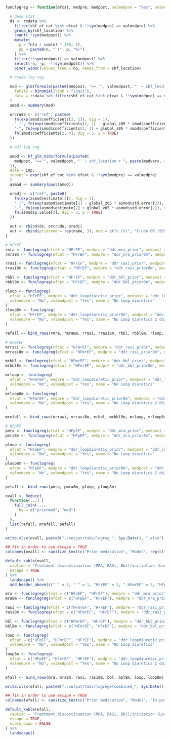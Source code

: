 ```r

funclogreg <- function(efcat, medpre, medpost, valmedpre = "Yes", valmedpost = "No", name) {

  # desk stat
  ds <- rsdata %>%
    filter(shf_ef_cat %in% efcat & !!sym(medpre) == valmedpre) %>%
    group_by(shf_location) %>%
    count(!!sym(medpost)) %>%
    mutate(
      p = fn(n / sum(n) * 100, 1),
      np = paste0(n, " (", p, "%)")
    ) %>%
    filter(!!sym(medpost) == valmedpost) %>%
    select(-n, -p, -!!sym(medpost)) %>%
    pivot_wider(values_from = np, names_from = shf_location)

  # crude log reg

  mod <- glm(formula(paste0(medpost, "== '", valmedpost, "' ~ shf_location")),
    family = binomial(link = "logit"),
    data = rsdata %>% filter(shf_ef_cat %in% efcat & !!sym(medpre) == valmedpre)
  )
  smod <- summary(mod)

  orcrude <- c("ref", paste0(
    fn(exp(smod$coefficients[2, 1]), dig = 1),
    " (", fn(exp(smod$coefficients[2, 1] - global_z05 * smod$coefficients[2, 2]), dig = 1),
    "-", fn(exp(smod$coefficients[2, 1] + global_z05 * smod$coefficients[2, 2]), dig = 1), "), ",
    fn(smod$coefficients[2, 4], dig = 3, p = TRUE)
  ))

  # adj log reg

  amod <- hf_glm_mids(formula(paste0(
    medpost, "=='", valmedpost, "' ~ shf_location + ", paste(modvars, collapse = " + ")
  )),
  data = imp,
  subset = expr(shf_ef_cat %in% efcat & !!sym(medpre) == valmedpre)
  )
  asmod <- summary(pool(amod))

  oradj <- c("ref", paste0(
    fn(exp(asmod$estimate[2]), dig = 1),
    " (", fn(exp(asmod$estimate[2] - global_z05 * asmod$std.error[2]), dig = 1),
    "-", fn(exp(asmod$estimate[2] + global_z05 * asmod$std.error[2]), dig = 1), "), ",
    fn(asmod$p.value[2], dig = 3, p = TRUE)
  ))

  out <- rbind(ds, orcrude, oradj)
  out <- cbind(priormed = rep(name, 3), mod = c("n (%)", "Crude OR (95% CI), p", "Adjusted OR (95% CI), p"), out)
}
```

```r
# HFrEF
rmra <- funclogreg(efcat = "HFrEF", medpre = "ddr_mra_prior", medpost = "ddr_mra_post", name = "MRA")
rmra8m <- funclogreg(efcat = "HFrEF", medpre = "ddr_mra_prior8m", medpost = "ddr_mra_post", name = "MRA 2 dd/8 mo")

rrasi <- funclogreg(efcat = "HFrEF", medpre = "ddr_rasi_prior", medpost = "ddr_rasi_post", name = "RASi")
rrasi8m <- funclogreg(efcat = "HFrEF", medpre = "ddr_rasi_prior8m", medpost = "ddr_rasi_post", name = "RASi 2 dd/8 mo")

rbbl <- funclogreg(efcat = "HFrEF", medpre = "ddr_bbl_prior", medpost = "ddr_bbl_post", name = "Bbl")
rbbl8m <- funclogreg(efcat = "HFrEF", medpre = "ddr_bbl_prior8m", medpost = "ddr_bbl_post", name = "Bbl 2 dd/8 mo")

rloop <- funclogreg(
  efcat = "HFrEF", medpre = "ddr_loopdiuretic_prior", medpost = "ddr_loopdiuretic_post",
  valmedpre = "No", valmedpost = "Yes", name = "No Loop diuretics"
)
rloop8m <- funclogreg(
  efcat = "HFrEF", medpre = "ddr_loopdiuretic_prior8m", medpost = "ddr_loopdiuretic_post",
  valmedpre = "No", valmedpost = "Yes", name = "No Loop diuretics 2 dd/8 mo"
)

refall <- bind_rows(rmra, rmra8m, rrasi, rrasi8m, rbbl, rbbl8m, rloop, rloop8m)

# HFmrEF
mrrasi <- funclogreg(efcat = "HFmrEF", medpre = "ddr_rasi_prior", medpost = "ddr_rasi_post", name = "RASi")
mrrasi8m <- funclogreg(efcat = "HFmrEF", medpre = "ddr_rasi_prior8m", medpost = "ddr_rasi_post", name = "RASi 2 dd/8 mo")

mrbbl <- funclogreg(efcat = "HFmrEF", medpre = "ddr_bbl_prior", medpost = "ddr_bbl_post", name = "Bbl")
mrbbl8m <- funclogreg(efcat = "HFmrEF", medpre = "ddr_bbl_prior8m", medpost = "ddr_bbl_post", name = "Bbl 2 dd/8 mo")

mrloop <- funclogreg(
  efcat = "HFmrEF", medpre = "ddr_loopdiuretic_prior", medpost = "ddr_loopdiuretic_post",
  valmedpre = "No", valmedpost = "Yes", name = "No Loop diuretics"
)
mrloop8m <- funclogreg(
  efcat = "HFmrEF", medpre = "ddr_loopdiuretic_prior8m", medpost = "ddr_loopdiuretic_post",
  valmedpre = "No", valmedpost = "Yes", name = "No Loop diuretics 2 dd/8 mo"
)

mrefall <- bind_rows(mrrasi, mrrasi8m, mrbbl, mrbbl8m, mrloop, mrloop8m)

# HFpEF
pmra <- funclogreg(efcat = "HFpEF", medpre = "ddr_mra_prior", medpost = "ddr_mra_post", name = "MRA")
pmra8m <- funclogreg(efcat = "HFpEF", medpre = "ddr_mra_prior8m", medpost = "ddr_mra_post", name = "MRA 2 dd/8 mo")

ploop <- funclogreg(
  efcat = "HFpEF", medpre = "ddr_loopdiuretic_prior", medpost = "ddr_loopdiuretic_post",
  valmedpre = "No", valmedpost = "Yes", name = "No Loop diuretics"
)
ploop8m <- funclogreg(
  efcat = "HFpEF", medpre = "ddr_loopdiuretic_prior8m", medpost = "ddr_loopdiuretic_post",
  valmedpre = "No", valmedpost = "Yes", name = "No Loop diuretics 2 dd/8 mo"
)

pefall <- bind_rows(pmra, pmra8m, ploop, ploop8m)

ovall <- Reduce(
  function(...) {
    full_join(...,
      by = c("priormed", "mod")
    )
  },
  list(refall, mrefall, pefall)
)

write.xlsx(ovall, paste0("./output/tabs/logreg_", Sys.Date(), ".xlsx"), rowNames = FALSE)

## fix in order to use escape = TRUE
colnames(ovall) <- sanitize_text(c("Prior medication", "Model", rep(c("In-patient", "Out-patient"), 3)))

default_kable(ovall,
  caption = "Treatment discontinuation (MRA, RASi, Bbl)/initiation (Loopdiuretics)",
  escape = TRUE
) %>%
  landscape() %>%
  add_header_above(c(" " = 1, " " = 1, "HFrEF" = 2, " HFmrEF" = 2, "HFpEF" = 2))
```

```r

mra <- funclogreg(efcat = c("HFpEF", "HFrEF"), medpre = "ddr_mra_prior", medpost = "ddr_mra_post", name = "MRA")
mra8m <- funclogreg(efcat = c("HFpEF", "HFrEF"), medpre = "ddr_mra_prior8m", medpost = "ddr_mra_post", name = "MRA 2 dd/8 mo")

rasi <- funclogreg(efcat = c("HFmrEF", "HFrEF"), medpre = "ddr_rasi_prior", medpost = "ddr_rasi_post", name = "RASi")
rasi8m <- funclogreg(efcat = c("HFmrEF", "HFrEF"), medpre = "ddr_rasi_prior8m", medpost = "ddr_rasi_post", name = "RASi 2 dd/8 mo")

bbl <- funclogreg(efcat = c("HFmrEF", "HFrEF"), medpre = "ddr_bbl_prior", medpost = "ddr_bbl_post", name = "Bbl")
bbl8m <- funclogreg(efcat = c("HFmrEF", "HFrEF"), medpre = "ddr_bbl_prior8m", medpost = "ddr_bbl_post", name = "Bbl 2 dd/8 mo")

loop <- funclogreg(
  efcat = c("HFpEF", "HFmrEF", "HFrEF"), medpre = "ddr_loopdiuretic_prior", medpost = "ddr_loopdiuretic_post",
  valmedpre = "No", valmedpost = "Yes", name = "No Loop diuretics"
)
loop8m <- funclogreg(
  efcat = c("HFpEF", "HFmrEF", "HFrEF"), medpre = "ddr_loopdiuretic_prior8m", medpost = "ddr_loopdiuretic_post",
  valmedpre = "No", valmedpost = "Yes", name = "No Loop diuretics 2 dd/8 mo"
)

efall <- bind_rows(mra, mra8m, rasi, rasi8m, bbl, bbl8m, loop, loop8m)

write.xlsx(efall, paste0("./output/tabs/logregefcombined_", Sys.Date(), ".xlsx"), rowNames = FALSE)

## fix in order to use escape = TRUE
colnames(efall) <- sanitize_text(c("Prior medication", "Model", "In-patient", "Out-patient"))

default_kable(efall,
  caption = "Treatment discontinuation (MRA, RASi, Bbl)/initiation (Loopdiuretics) - EF combined (for MRA p/rEF ect))",
  escape = TRUE, 
  scale_down = FALSE
) %>%
  landscape() 
```
